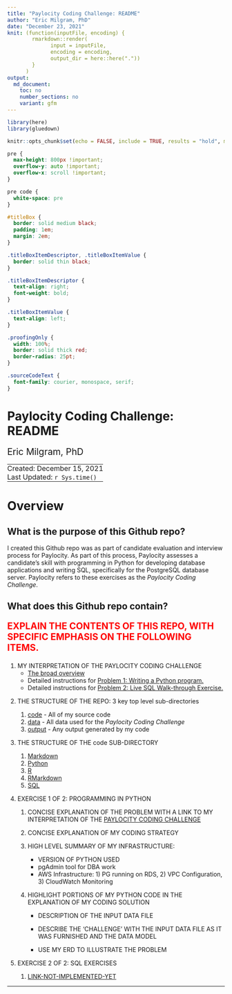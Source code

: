 ```yaml
---
title: "Paylocity Coding Challenge: README"
author: "Eric Milgram, PhD"
date: "December 23, 2021"
knit: (function(inputFile, encoding) {
        rmarkdown::render(
              input = inputFile,
              encoding = encoding,
              output_dir = here::here("."))
        }
      )
output:
  md_document:
    toc: no
    number_sections: no
    variant: gfm
---
```


```r
library(here)
library(gluedown)

knitr::opts_chunk$set(echo = FALSE, include = TRUE, results = "hold", message = FALSE)
```

```css

pre {
  max-height: 800px !important;
  overflow-y: auto !important;
  overflow-x: scroll !important;
}

pre code {
  white-space: pre
}

#titleBox {
  border: solid medium black;
  padding: 1em;
  margin: 2em;
}

.titleBoxItemDescriptor, .titleBoxItemValue {
  border: solid thin black;
}

.titleBoxItemDescriptor {
  text-align: right;
  font-weight: bold;
}

.titleBoxItemValue {
  text-align: left;
}

.proofingOnly {
  width: 100%;
  border: solid thick red;
  border-radius: 25pt;
}

.sourceCodeText {
  font-family: courier, monospace, serif;
}

```

# Paylocity Coding Challenge: README

<div style="font-size: 1.5em; padding-bottom: 0;">Eric Milgram, PhD</div>
<table>
<tbody>
<tr>
  <td style="padding: 0; display: none;">
    <a href="https://github.com/ScientificProgrammer/PaylocityCodingChallenge">ScientificProgrammer/PaylocityCodingChallenge</a>
  </td>
</tr>
<tr>
  <td style="padding: 0;">
    Created: December 15, 2021
  </td>
</tr>
<tr>
  <td style="padding: 0;">
    Last Updated: `r Sys.time()`</span>
  </td>
</tr>
</tbody>
</table>


# Overview

## What is the purpose of this Github repo?

I created this Github repo was as part of candidate evaluation and
interview process for Paylocity. As part of this process, Paylocity
assesses a candidate's skill with programming in Python for developing database
applications and writing SQL, specifically for the PostgreSQL database server.
Paylocity refers to these exercises as the *Paylocity Coding Challenge*.

## What does this Github repo contain?
<div class="proofingOnlyContainer">
<div style="color: red; font-size: 1.5em; font-weight: bold;">
EXPLAIN THE CONTENTS OF THIS REPO, WITH SPECIFIC EMPHASIS ON THE
FOLLOWING ITEMS.
</div>
<ol>
<li>
  <div>MY INTERPRETATION OF THE PAYLOCITY CODING CHALLENGE</div>
  <ul>
    <li><a href="code/Markdown/pcc_010_challenge_overview.md">The broad overview</a></li>
    <li>Detailed instructions for <a href="code/Markdown/pcc_020-010_problem1_write_python_program.md">Problem 1: Writing a Python program.</a></li>
    <li>Detailed instructions for <a href="code/Markdown/pcc_020-020_problem2_sql_live_walkthrough.md">Problem 2: Live SQL Walk-through Exercise.</a></li>
  </ul>
</li>
<li>
  <p>THE STRUCTURE OF THE REPO: 3 key top level sub-directories</p>
<ol>
  <li><span class='sourceCodeText'><a href="./code">code</a></span> - All of my source code</li>
  <li><span class='sourceCodeText'><a href="./data">data</a></span> - All data used for the *Paylocity Coding Challenge*</li>
  <li><span class='sourceCodeText'><a href="./output">output</a></span> - Any output generated by my code</li>
</ol>
</li>
<li>
   <p>THE STRUCTURE OF THE <span class='sourceCodeText'>code</span> SUB-DIRECTORY</p>
   <ol>
    <li><span class='sourceCodeText'><a href="./code/Markdown">Markdown</a></span></li>
    <li><span class='sourceCodeText'><a href="./code/Python">Python</a></span></li>
    <li><span class='sourceCodeText'><a href="./code/R">R</a></span></li>
    <li><span class='sourceCodeText'><a href="./code/RMarkdown">RMarkdown</a></span></li>
    <li><span class='sourceCodeText'><a href="./code/SQL">SQL</a></span></li>
  </ol>
</li>
<li>
  <p>EXERCISE 1 OF 2: PROGRAMMING IN PYTHON</p>
  <ol>
    <li><p>CONCISE EXPLANATION OF THE PROBLEM WITH A LINK TO MY INTERPRETATION OF THE <a href='`r here::here("code/Markdown/pcc_010_challenge_overview.md")`'>PAYLOCITY CODING CHALLENGE</a></p></li>
    <li><p>CONCISE EXPLANATION OF MY CODING STRATEGY</p></li>
    <li>
      <p>HIGH LEVEL SUMMARY OF MY INFRASTRUCTURE:</p>
      <ul>
        <li>VERSION OF PYTHON USED</li>
        <li>pgAdmin tool for DBA work</li>
        <li>AWS Infrastructure: 1) PG running on RDS, 2) VPC Configuration, 3) CloudWatch Monitoring</li>
      </ul
    </li>
    <li>
      <p>HIGHLIGHT PORTIONS OF MY PYTHON CODE IN THE EXPLANATION OF MY CODING SOLUTION</p>
      <ul>
        <li><p>DESCRIPTION OF THE INPUT DATA FILE</p></li>
        <li><p>DESCRIBE THE 'CHALLENGE' WITH THE INPUT DATA FILE AS IT WAS FURNISHED AND THE DATA MODEL</p></li>
        <li><p>USE MY ERD TO ILLUSTRATE THE PROBLEM</p></li>
      <ul>
    </li>
  </ol>
</li>
<li>
  <p>EXERCISE 2 OF 2: SQL EXERCISES</p>
  <ol>
    <li><a href='https://example.com'>LINK-NOT-IMPLEMENTED-YET</a></li>
  </ol>
</li>
</ol>
</div>

---
